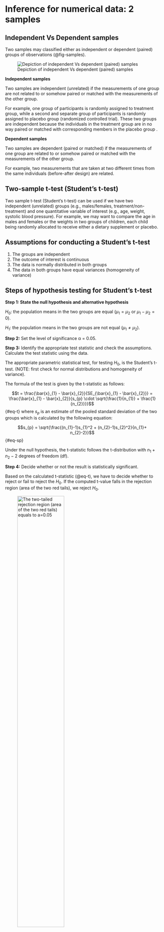 # Inference for numerical data: 2 samples

## Independent Vs Dependent samples

Two samples may classified either as independent or dependent (paired) groups of observations (@fig-samples).

![Depiction of independent Vs dependent (paired) samples](images/samples.png){#fig-samples}

**Independent samples**

Two samples are independent (unrelated) if the measurements of one group are not related to or somehow paired or matched with the measurements of the other group.

For example, one group of participants is randomly assigned to treatment group, while a second and separate group of participants is randomly assigned to placebo group (randomized controlled trial). These two groups are independent because the individuals in the treatment group are in no way paired or matched with corresponding members in the placebo group .

**Dependent samples**

Two samples are dependent (paired or matched) if the measurements of one group are related to or somehow paired or matched with the measurements of the other group.

For example, two measurements that are taken at two different times from the same individuals (before-after design) are related.

## Two-sample t-test (Student's t-test)

Two sample t-test (Student's t-test) can be used if we have two independent (unrelated) groups (e.g., males/females, treatment/non-treatment) and one quantitative variable of interest (e.g., age, weight, systolic blood pressure). For example, we may want to compare the age in males and females or the weights in two groups of children, each child being randomly allocated to receive either a dietary supplement or placebo.

::: {.callout-warning icon="false"}
## **Assumptions for conducting a Student's t-test**

1.  The groups are independent
2.  The outcome of interest is continuous
3.  The data is normally distributed in both groups
4.  The data in both groups have equal variances (homogeneity of variance)
:::

::: {.callout-tip icon="false"}
## Steps of hypothesis testing for Student's t-test

**Step 1: State the null hypothesis and alternative hypothesis**

$H_{0}$: the population means in the two groups are equal ($μ_{1}=μ_{2}$ or $μ_{1} - μ_{2} = 0$).

$H_{1}$: the population means in the two groups are not equal ($μ_{1} \neq μ_{2}$).

**Step 2:** Set the level of significance α = 0.05.

**Step 3:** Identify the appropriate test statistic and check the assumptions. Calculate the test statistic using the data.

Τhe appropriate parametric statistical test, for testing $H_{0}$, is the Student's t-test. (NOTE: first check for normal distributions and homogeneity of variance).

The formula of the test is given by the t-statistic as follows:

$$t = \frac{\bar{x}_{1} - \bar{x}_{2}}{SE_{\bar{x}_{1} - \bar{x}_{2}}} = \frac{\bar{x}_{1} - \bar{x}_{2}}{s_{p} \cdot \sqrt{\frac{1}{n_{1}} + \frac{1}{n_{2}}}}$$ {#eq-t} where $s_{p}$ is an estimate of the pooled standard deviation of the two groups which is calculated by the following equation:

$$s_{p} = \sqrt{\frac{(n_{1}-1)s_{1}^2 + (n_{2}-1)s_{2}^2}{n_{1}+ n_{2}-2}}$$ {#eq-sp}

Under the null hypothesis, the t-statistic follows the t-distribution with $n_{1}+ n_{2}-2$ degrees of freedom (df).

**Step 4:** Decide whether or not the result is statistically significant.

Based on the calculated t-statistic (@eq-t), we have to decide whether to reject or fail to reject the $H_{0}$. If the computed t-value falls in the rejection region (area of the two red tails), we reject $H_{0}$.

![The two-tailed rejection region (area of the two red tails) equals to a=0.05](images/ttest1.png){#fig-ttest1 width="60%"}

In practice, we use the p-value (as generated by Jamovi based on the value of the t-statistic @eq-t) to guide our decision:

-   If p − value \< 0.05, reject the null hypothesis, $H_{0}$.
-   If p − value ≥ α, do not reject the null hypothesis, $H_{0}$.

The 95% confidence interval (CI) for the difference of the two means at significance level α=0.05, with df, and for a two-tailed t-test is given by:

$$ 95\% \ CI = \bar{x}_{1} - \bar{x}_{2} \pm t_{df;0.05/2} \cdot SE_{\bar{x}_{1} - \bar{x}_{2}}$$ {#eq-ci}

> Note that, if the means are significantly different (reject $H_{0}$), the 95% CI of the difference in means will not include **zero**.

**Step 5:** Interpretation of the results.

Report the difference in means, the 95% CI, and the p-value of the test.
:::

::: {.callout-important icon="false"}
## Not equal variances-Welch's t-test

If the assumption of equal variances is not satisfied, the t-statistic is given by the following expression (Welch's t-test):

$$t = \frac{\bar{x}_{1} - \bar{x}_{2}}{\sqrt{\frac{s_{1}^2}{n_{1}} + \frac{s_{2}^2}{n_{2}}}}$$ {#eq-t2}

The distribution of the test statistic is approximated as an ordinary t-distribution with the degrees of freedom df calculated using the Welch--Satterthwaite equation:

$$ df= \frac{(s_{1}^2/n_{1} + s_{2}^2/n_{2})^2}{(s_{1}^2/n_{1})^2/(n_{1}-1)+(s_{2}^2/n_{2})^2/(n_{2}-1)}$$ {#eq-sp2}
:::



::: {.callout-note icon="false"}
## Example-Student's t-test

Blood pressure levels were measured in 100 diabetic and 100 non-diabetic men aged 40-49 years. Mean systolic blood pressure (sbp) was 146.4 mmHg with standard deviation 18.5 mmHg among the diabetics and 140.4 mmHg with standard deviation 16.8 mmHg among the non-diabetics. Supposed that the assumptions of Normality and constant variance are satisfied, perform a two-tailed two-sample t-test to compare the means in the two groups (α=0.05).

**Step 1: State the null hypothesis and alternative hypothesis**

$H_{0}$: the population means of sbp in the two groups are equal ($μ_{1}=μ_{2}$ or $μ_{1} - μ_{2} = 0$).

$H_{1}$: the population means of sbp in the two groups are not equal ($μ_{1} \neq μ_{2}$).

**Step 2:** We set the level of significance α = 0.05.

**Step 3:** We calculate the test statistic.

First, we calculate the pooled standard deviation of the two groups (@eq-sp):

$$s_{p} = \sqrt{\frac{(n_{1}-1)s_{1}^2 + (n_{2}-1)s_{2}^2}{n_{1} + n_{2}-2}} = \sqrt{\frac{(100-1)18.5^2 + (100-1)16.8^2}{100 + 100-2}} \approx 17.67$$

and then the test t-statistic from @eq-t:

$$t = \frac{\bar{x}_{1} - \bar{x}_{2}}{s_{p} \cdot \sqrt{\frac{1}{n_{1}} + \frac{1}{n_{2}}}} = \frac{146.4 - 140.4}{17.67 \cdot \sqrt{\frac{1}{100} + \frac{1}{100}}} \approx 2.4$$ The t-statistic follows the t-distribution with 198 degrees of freedom (df).

Using a statistical calculator for t-distribution (such as the distrACTION module from Jamovi), we can compute the probability $Pr(T \geq 2.4)= 0.0087$ (@fig-t_p1). Then, the p-value for a two tailed test is 2\*0.0087=0.0174 \< 0.05 (reject $H_{0}$).

![We compute the probability $Pr(T \geq 2.4)= 0.0087$. The orange area is half of the p-value.](images/t_p1.png){#fig-t_p1 width="60%"}

The 95% confidence interval (CI) of the difference at α=0.05, for the two-tailed t-test and for 198 degrees of freedom is (@eq-ci):

$$ 95\% \ CI = \bar{x}_{1} - \bar{x}_{2} \pm t_{198;0.05/2} \cdot SE_{\bar{x}_{1} - \bar{x}_{2}}= 6 \pm 1.972 \cdot 2.5 \approx [1.1, 10.9] \ mmHg$$ Therefore, the 95% confidence interval for the difference in the two means ranges from 1.1 mmHg to 10.9 mmHg. Note that the **zero** is not included in the 95% CI of the difference in means.

**Step 5:** Interpretation of the results.

The mean systolic blood pressure (146.4 mmHg, sd=18.5 mmHg) in diabetic men is significantly higher than the mean systolic blood pressure in non-diabetic men (140.6 mmHg, sd=16.8 mmHg) (MD=6 mmHg, 95% CI: 1.1 to 10.9, p=0.017).
:::


::: {.callout-important icon="false"}
## Mann-Whitney U test

When there is violation of normality, the Mann-Whitney U test can be used. This test compares two independent samples based on the ranks of the values and is often considered the non-parametric equivalent to the Student's t-test.
:::

 

## Paired samples t-test

A paired t-test is used to assess whether the mean of the differences between the two related measurements, x and y, is significantly different from zero.

|     x     |     y     |      d = x-y          |
|-----------|-----------|-----------------------|
|  $x_{1}$  |   $y_{1}$ |   $d_{1}=x_{1}-y_{1}$ |
|  $x_{2}$  |   $y_{2}$ |   $d_{2}=x_{2}-y_{2}$ |
|  $x_{3}$  |   $y_{3}$ |   $d_{3}=x_{3}-y_{3}$ |
|    .      |      .     |            .         |
|  $x_{i}$  |   $y_{i}$ |   $d_{i}=x_{i}-y_{i}$ |
|    .      |       .    |            .         |
|  $x_{n}$  |   $y_{n}$ |   $d_{n}=x_{n}-y_{n}$ |

: The differences between the two related measurements, x and y. {#tbl-dif}


::: {.callout-warning icon="false"}
## **Assumptions for conducting a paired t-test**

1.  The groups are dependent
2.  The outcome of interest is continuous
3.  The **differences** between the pairs of measurements, $d_{i}$s, are normally distributed.
:::

Because of the paired nature of the data, the two samples must be of the same size, $n$. We have $n$ differences $d$, with sample mean $\bar{d}$ and standard deviation $s_{\bar{d}}$.


::: {.callout-tip icon="false"}
## Steps of hypothesis testing for paired t-test

**Step 1: State the null hypothesis and alternative hypothesis**

$H_{0}$: the mean of the differences in the population is zero ($μ_{\bar{d}}=0$).

$H_{1}$: the mean of the differences in the population is not zero ($μ_{\bar{d}} \neq 0$).

**Step 2:** Set the level of significance α = 0.05.

**Step 3:** Identify the appropriate test statistic and check the assumptions. Calculate the test statistic using the data.

Τhe appropriate parametric statistical test, for testing $H_{0}$, is the paired t-test. (NOTE: first check for normal distribution of the **differences**).

The formula of the test is given by the t-statistic as follows:

$$t = \frac{\bar{d}}{SE_{\bar{d}}} = \frac{\bar{d}}{s_{\bar{d}}/ \sqrt{n}}$$ {#eq-tp} 


where $s_{\bar{d}}/ \sqrt{n}$ is the estimate of standard error and $n$ is the number of pairs.

Under the null hypothesis, the t-statistic follows the t-distribution with $n-1$ degrees of freedom (df).

**Step 4:** Decide whether or not the result is statistically significant.

Based on the calculated t-statistic (@eq-tp), we have to decide whether to reject or fail to reject the $H_{0}$. If the computed t-value falls in the rejection region (area of the two red tails), we reject $H_{0}$.

![The two-tailed rejection region (area of the two red tails) equals to a=0.05](images/ttest1.png){#fig-ttest1 width="60%"}

In practice, we use the p-value (as generated by Jamovi based on the value of the t-statistic @eq-tp) to guide our decision:

-   If p − value \< 0.05, reject the null hypothesis, $H_{0}$.
-   If p − value ≥ α, do not reject the null hypothesis, $H_{0}$.

The 95% confidence interval (CI) for the differences at significance level α=0.05, with df, and for a two-tailed t-test is given by:

$$ 95\% \ CI = \bar{d} \pm t_{df;0.05/2} \cdot SE_{\bar{d}}$$ {#eq-cip}

> Note that, if the mean of the differences is significantly different from zero (reject $H_{0}$), the 95% CI of the mean of the differences will not include **zero**.

**Step 5:** Interpretation of the results.

Report the mean of the differences, the 95% CI, and the p-value of the test.
:::


::: {.callout-note icon="false"}
## Example-Paired t-test

Systolic blood pressure (sbp) levels were measured in 16 middle-aged men before and after a standard exercise. The mean of differences (after-before) in sbp following exercise was 6.6 mmHg (risen) and the standard deviation of the differences was 6.0 mmHg. Supposed that the assumption of Normality of the differences is satisfied, perform a two-tailed paired t-test to investigate if the mean of differences is significant (α=0.05).



**Step 1: State the null hypothesis and alternative hypothesis**

$H_{0}$: the mean of differences of sbp is zero ($μ_{\bar{d}}=0$).

$H_{1}$: the mean of differences of sbp is not zero ($μ_{\bar{d}} \neq 0$).


**Step 2:** We set the level of significance α = 0.05.

**Step 3:** We calculate the test statistic.

The test t-statistic from @eq-tp is:

$$t = \frac{\bar{d}}{s_{\bar{d}}/ \sqrt{n}} = \frac{6.6}{6/ \sqrt{16}} = \frac{6.6}{6/ 4} = 4.4$$


The t-statistic follows the t-distribution with 15 degrees of freedom (df).

Using a statistical calculator for t-distribution (such as the distrACTION module from Jamovi), we can compute the probability $Pr(T \geq 4.4)= 0.0003$ (@fig-t_p2). Then, the p-value for a two tailed test is 2\*0.0003=0.0006 \< 0.05 (reject $H_{0}$).

![We compute the probability $Pr(T \geq 4.4)= 0.0003$. The orange area is half of the p-value.](images/t_p2.png){#fig-t_p2 width="60%"}

The 95% confidence interval (CI) of the difference at α=0.05, for the two-tailed t-test and for 15 degrees of freedom is (@eq-cip):

$$ 95\% \ CI = \bar{d} \pm t_{15;0.05/2} \cdot SE_{\bar{d}}= 6.6 \pm 2.131 \cdot 1.5= 6.6 \pm 3.197 \approx [3.4, 9.8] \ mmHg$$ 

Therefore, the 95% confidence interval for mean of the differences ranges from 3.4 mmHg to 9.8 mmHg. Note that the **zero** is not included in the 95% CI mean of differences.

**Step 5:** Interpretation of the results.

The mean of differences (after-before) in systolic blood pressure following exercise was 6.6 mmHg (sd=6.0 mmHg) which was a significant increase (p<0.001).

:::



::: {.callout-important icon="false"}
## Wilcoxon Signed-Rank test

When there is violation of normality in the distribution of the differences, Wilcoxon Signed-Rank test can be used. This test is based on the sign and the magnitude of the rank of the differences between pairs of measurements. It is often considered the non-parametric equivalent to the paired t-test.
:::

